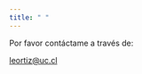 ```yaml
---
title: " "
---
```

<p> Por favor contáctame a través de: </p>
<a href="mailto:leortiz@uc.cl" class="email">leortiz@uc.cl</a>
